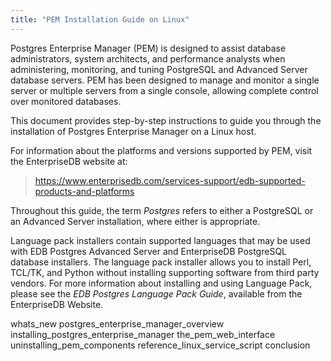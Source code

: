 ```yaml
---
title: "PEM Installation Guide on Linux"
---
```




Postgres Enterprise Manager (PEM) is designed to assist database administrators, system architects, and performance analysts when administering, monitoring, and tuning PostgreSQL and Advanced Server database servers. PEM has been designed to manage and monitor a single server or multiple servers from a single console, allowing complete control over monitored databases.

This document provides step-by-step instructions to guide you through the installation of Postgres Enterprise Manager on a Linux host.

For information about the platforms and versions supported by PEM, visit the EnterpriseDB website at:

> <https://www.enterprisedb.com/services-support/edb-supported-products-and-platforms>

Throughout this guide, the term *Postgres* refers to either a PostgreSQL or an Advanced Server installation, where either is appropriate.

Language pack installers contain supported languages that may be used with EDB Postgres Advanced Server and EnterpriseDB PostgreSQL database installers. The language pack installer allows you to install Perl, TCL/TK, and Python without installing supporting software from third party vendors. For more information about installing and using Language Pack, please see the *EDB Postgres Language Pack Guide*, available from the EnterpriseDB Website.

<div class="toctree" maxdepth="5">

whats\_new postgres\_enterprise\_manager\_overview installing\_postgres\_enterprise\_manager the\_pem\_web\_interface uninstalling\_pem\_components reference\_linux\_service\_script conclusion

</div>
